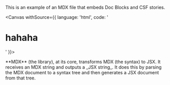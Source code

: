 
<Title>Embedded docs demo</Title>

<Meta of={meta} />

This is an example of an MDX file that embeds Doc Blocks and CSF stories.

<Canvas withSource={{ language: 'html', code: '<h1>hahaha</h1>' }}>
  <Story of={Standard} />
</Canvas>

<Story of={Basic} meta={buttonMeta} />

<Callout emoji="✅">
  **MDX** (the library), at its core, transforms MDX (the syntax) to JSX. It receives an MDX string
  and outputs a _JSX string_. It does this by parsing the MDX document to a syntax tree and then
  generates a JSX document from that tree.
</Callout>
